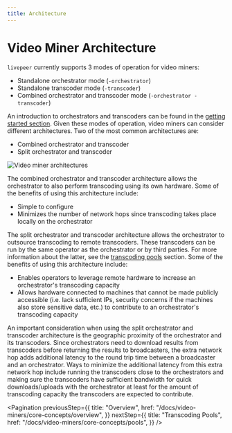 ```yaml
---
title: Architecture
---
```


# Video Miner Architecture

`livepeer` currently supports 3 modes of operation for video miners:

- Standalone orchestrator mode (`-orchestrator`)
- Standalone transcoder mode (`-transcoder`)
- Combined orchestrator and transcoder mode (`-orchestrator -transcoder`)

An introduction to orchestrators and transcoders can be found in the
[getting started section](/docs/video-miners/getting-started/overview). Given
these modes of operation, video miners can consider different architectures. Two
of the most common architectures are:

- Combined orchestrator and transcoder
- Split orchestrator and transcoder

![Video miner architectures](https://user-images.githubusercontent.com/555740/112155467-b662b700-8bbb-11eb-96f9-6d8091455cf4.png)

The combined orchestrator and transcoder architecture allows the orchestrator to
also perform transcoding using its own hardware. Some of the benefits of using
this architecture include:

- Simple to configure
- Minimizes the number of network hops since transcoding takes place locally on
  the orchestrator

The split orchestrator and transcoder architecture allows the orchestrator to
outsource transcoding to remote transcoders. These transcoders can be run by the
same operator as the orchestrator or by third parties. For more information
about the latter, see the
[transcoding pools](/docs/video-miners/core-concepts/pools) section. Some of the
benefits of using this architecture include:

- Enables operators to leverage remote hardware to increase an orchestrator's
  transcoding capacity
- Allows hardware connected to machines that cannot be made publicly accessible
  (i.e. lack sufficient IPs, security concerns if the machines also store
  sensitive data, etc.) to contribute to an orchestrator's transcoding capacity

An important consideration when using the split orchestrator and transcoder
architecture is the geographic proximity of the orchestrator and its
transcoders. Since orchestrators need to download results from transcoders
before returning the results to broadcasters, the extra network hop adds
additional latency to the round trip time between a broadcaster and an
orchestrator. Ways to minimize the additional latency from this extra network
hop include running the transcoders close to the orchestrators and making sure
the transcoders have sufficient bandwidth for quick downloads/uploads with the
orchestrator at least for the amount of transcoding capacity the transcoders are
expected to contribute.

<Pagination
  previousStep={{
    title: "Overview",
    href: "/docs/video-miners/core-concepts/overview",
  }}
  nextStep={{
    title: "Transcoding Pools",
    href: "/docs/video-miners/core-concepts/pools",
  }}
/>
